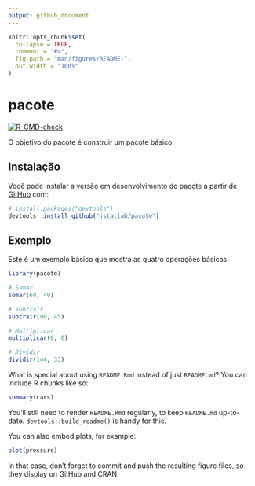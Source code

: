 ```yaml
---
output: github_document
---
```


<!-- README.md is generated from README.Rmd. Please edit that file -->

```r
knitr::opts_chunk$set(
  collapse = TRUE,
  comment = "#>",
  fig.path = "man/figures/README-",
  out.width = "100%"
)
```

# pacote

<!-- badges: start -->
[![R-CMD-check](https://github.com/jstatlab/pacote/actions/workflows/R-CMD-check.yaml/badge.svg)](https://github.com/jstatlab/pacote/actions/workflows/R-CMD-check.yaml)
<!-- badges: end -->

O objetivo do pacote é construir um pacote básico.

## Instalação

Você pode instalar a versão em desenvolvimento do pacote a partir de [GitHub](https://github.com/) com:

```r
# install.packages("devtools")
devtools::install_github("jstatlab/pacote")
```

## Exemplo

Este é um exemplo básico que mostra as quatro operações básicas:

```r
library(pacote)

# Somar
somar(60, 40)

# Subtrair
subtrair(90, 45)

# Multiplicar
multiplicar(0, 0)

# Dividir
dividir(144, 33)
```

What is special about using `README.Rmd` instead of just `README.md`? You can include R chunks like so:

```r
summary(cars)
```

You'll still need to render `README.Rmd` regularly, to keep `README.md` up-to-date. `devtools::build_readme()` is handy for this.

You can also embed plots, for example:

```r
plot(pressure)
```

In that case, don't forget to commit and push the resulting figure files, so they display on GitHub and CRAN.
